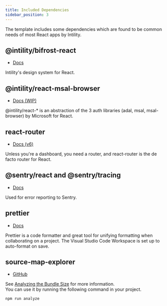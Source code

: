 ```yaml
---
title: Included Dependencies
sidebar_position: 3
---
```


The template includes some dependencies which are found to be common needs of most React apps by Intility.

## @intility/bifrost-react

- [Docs](https://bifrost.intility.no/)

Intility's design system for React.

## @intility/react-msal-browser

- [Docs (WIP)](https://gitlab.intility.no/DeveloperServices/react-auth/-/wikis/getting-started)

@intility/react-\* is an abstraction of the 3 auth libraries (adal, msal, msal-browser) by Microsoft for React.

## react-router

- [Docs (v6)](https://github.com/ReactTraining/react-router/tree/dev/docs)

Unless you're a dashboard, you need a router, and react-router is the de facto router for React.

## @sentry/react and @sentry/tracing

- [Docs](https://docs.sentry.io/platforms/javascript/guides/react/)

Used for error reporting to Sentry.

## prettier

- [Docs](https://prettier.io/)

Prettier is a code formatter and great tool for unifying formatting when collaborating on a project.
The Visual Studio Code Workspace is set up to auto-format on save.

## source-map-explorer

- [GitHub](https://github.com/danvk/source-map-explorer#readme)

See [Analyzing the Bundle Size](https://create-react-app.dev/docs/analyzing-the-bundle-size) for more information.  
You can use it by running the following command in your project.

```bash
npm run analyze
```

